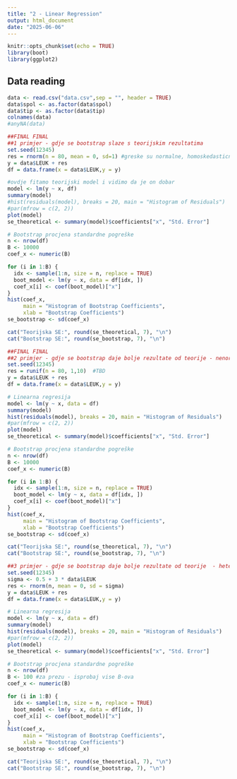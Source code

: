 ```yaml
---
title: "2 - Linear Regression"
output: html_document
date: "2025-06-06"
---
```


```r
knitr::opts_chunk$set(echo = TRUE)
library(boot)
library(ggplot2)
```

## Data reading
```r
data <- read.csv("data.csv",sep = "", header = TRUE)
data$spol <- as.factor(data$spol)
data$tip <- as.factor(data$tip)
colnames(data)
#anyNA(data)
```

```r
##FINAL FINAL
##1 primjer - gdje se bootstrap slaze s teorijskim rezultatima
set.seed(12345)
res = rnorm(n = 80, mean = 0, sd=1) #greske su normalne, homoskedasticne
y = data$LEUK + res
df = data.frame(x = data$LEUK,y = y)

#ovdje fitamo teorijski model i vidimo da je on dobar
model <- lm(y ~ x, df)
summary(model)
#hist(residuals(model), breaks = 20, main = "Histogram of Residuals")
#par(mfrow = c(2, 2)) 
plot(model)
se_theoretical <- summary(model)$coefficients["x", "Std. Error"]

# Bootstrap procjena standardne pogreške
n <- nrow(df)
B <- 10000
coef_x <- numeric(B)

for (i in 1:B) {
  idx <- sample(1:n, size = n, replace = TRUE)
  boot_model <- lm(y ~ x, data = df[idx, ])
  coef_x[i] <- coef(boot_model)["x"]
}
hist(coef_x, 
     main = "Histogram of Bootstrap Coefficients", 
     xlab = "Bootstrap Coefficients")
se_bootstrap <- sd(coef_x)

cat("Teorijska SE:", round(se_theoretical, 7), "\n")
cat("Bootstrap SE:", round(se_bootstrap, 7), "\n")

```

```r
##FINAL FINAL
##2 primjer - gdje se bootstrap daje bolje rezultate od teorije - nenormalnost
set.seed(12345)
res = runif(n = 80, 1,10)  #TBD
y = data$LEUK + res
df = data.frame(x = data$LEUK,y = y)

# Linearna regresija
model <- lm(y ~ x, data = df)
summary(model)
hist(residuals(model), breaks = 20, main = "Histogram of Residuals")
#par(mfrow = c(2, 2)) 
plot(model)
se_theoretical <- summary(model)$coefficients["x", "Std. Error"]

# Bootstrap procjena standardne pogreške
n <- nrow(df)
B <- 10000
coef_x <- numeric(B)

for (i in 1:B) {
  idx <- sample(1:n, size = n, replace = TRUE)
  boot_model <- lm(y ~ x, data = df[idx, ])
  coef_x[i] <- coef(boot_model)["x"]
}
hist(coef_x, 
     main = "Histogram of Bootstrap Coefficients", 
     xlab = "Bootstrap Coefficients")
se_bootstrap <- sd(coef_x)

cat("Teorijska SE:", round(se_theoretical, 7), "\n")
cat("Bootstrap SE:", round(se_bootstrap, 7), "\n")

```

```r
##3 primjer - gdje se bootstrap daje bolje rezultate od teorije  - heteroskedasticnost
set.seed(12345)
sigma <- 0.5 + 3 * data$LEUK
res <- rnorm(n, mean = 0, sd = sigma)
y = data$LEUK + res
df = data.frame(x = data$LEUK,y = y)

# Linearna regresija
model <- lm(y ~ x, data = df)
summary(model)
hist(residuals(model), breaks = 20, main = "Histogram of Residuals")
#par(mfrow = c(2, 2)) 
plot(model)
se_theoretical <- summary(model)$coefficients["x", "Std. Error"]

# Bootstrap procjena standardne pogreške
n <- nrow(df)
B <- 100 #za prezu - isprobaj vise B-ova
coef_x <- numeric(B)

for (i in 1:B) {
  idx <- sample(1:n, size = n, replace = TRUE)
  boot_model <- lm(y ~ x, data = df[idx, ])
  coef_x[i] <- coef(boot_model)["x"]
}
hist(coef_x, 
     main = "Histogram of Bootstrap Coefficients", 
     xlab = "Bootstrap Coefficients")
se_bootstrap <- sd(coef_x)

cat("Teorijska SE:", round(se_theoretical, 7), "\n")
cat("Bootstrap SE:", round(se_bootstrap, 7), "\n")

```




